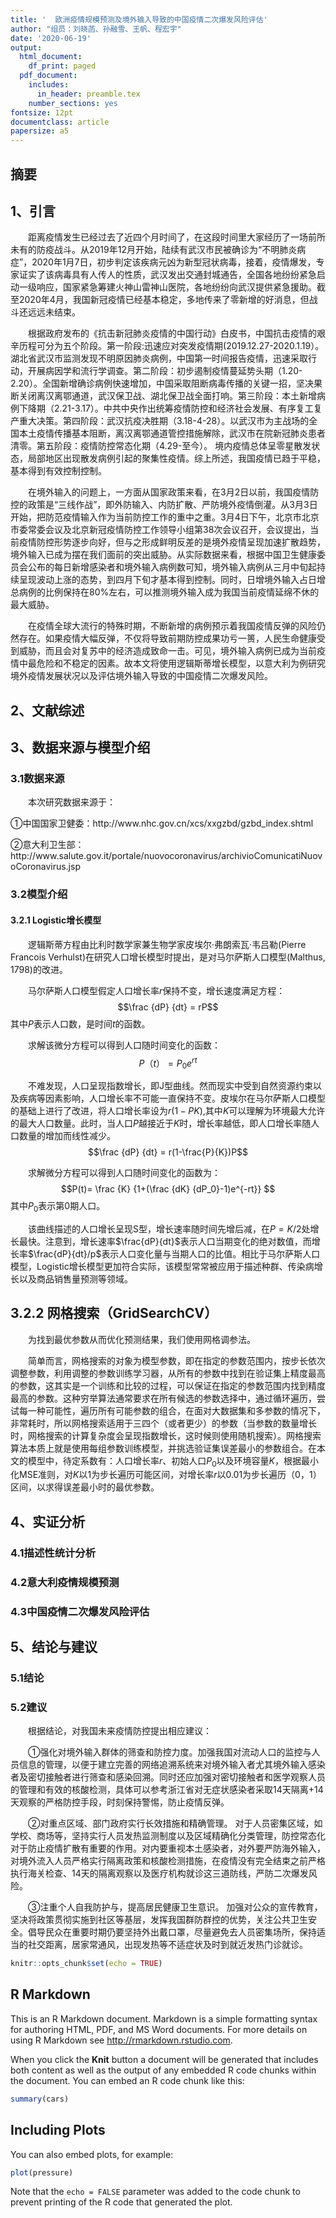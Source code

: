 ```yaml
---
title: '  欧洲疫情规模预测及境外输入导致的中国疫情二次爆发风险评估'
author: "组员：刘晓菡、孙融雪、王帆、程宏宇"
date: '2020-06-19'
output:
  html_document:
    df_print: paged
  pdf_document:
    includes:
      in_header: preamble.tex
    number_sections: yes
fontsize: 12pt
documentclass: article
papersize: a5
---
```

## 摘要



## 1、引言
  
&emsp;&emsp;距离疫情发生已经过去了近四个月时间了，在这段时间里大家经历了一场前所未有的防疫战斗。从2019年12月开始，陆续有武汉市民被确诊为“不明肺炎病症”，2020年1月7日，初步判定该疾病元凶为新型冠状病毒，接着，疫情爆发，专家证实了该病毒具有人传人的性质，武汉发出交通封城通告，全国各地纷纷紧急启动一级响应，国家紧急筹建火神山雷神山医院，各地纷纷向武汉提供紧急援助。截至2020年4月，我国新冠疫情已经基本稳定，多地传来了零新增的好消息，但战斗还远远未结束。
  
&emsp;&emsp;根据政府发布的《抗击新冠肺炎疫情的中国行动》白皮书，中国抗击疫情的艰辛历程可分为五个阶段。第一阶段:迅速应对突发疫情期(2019.12.27-2020.1.19）。湖北省武汉市监测发现不明原因肺炎病例，中国第一时间报告疫情，迅速采取行动，开展病因学和流行学调查。第二阶段：初步遏制疫情蔓延势头期（1.20-2.20）。全国新增确诊病例快速增加，中国采取阻断病毒传播的关键一招，坚决果断关闭离汉离鄂通道，武汉保卫战、湖北保卫战全面打响。第三阶段：本土新增病例下降期（2.21-3.17）。中共中央作出统筹疫情防控和经济社会发展、有序复工复产重大决策。第四阶段：武汉抗疫决胜期（3.18-4-28）。以武汉市为主战场的全国本土疫情传播基本阻断，离汉离鄂通道管控措施解除，武汉市在院新冠肺炎患者清零。第五阶段：疫情防控常态化期（4.29-至今）。
境内疫情总体呈零星散发状态，局部地区出现散发病例引起的聚集性疫情。综上所述，我国疫情已趋于平稳，基本得到有效控制控制。
  
&emsp;&emsp;在境外输入的问题上，一方面从国家政策来看，在3月2日以前，我国疫情防控的政策是“三线作战”，即外防输入、内防扩散、严防境外疫情倒灌。从3月3日开始，把防范疫情输入作为当前防控工作的重中之重。3月4日下午，北京市北京市委常委会议及北京新冠疫情防控工作领导小组第38次会议召开，会议提出，当前疫情防控形势逐步向好，但与之形成鲜明反差的是境外疫情呈现加速扩散趋势，境外输入已成为摆在我们面前的突出威胁。从实际数据来看，根据中国卫生健康委员会公布的每日新增感染者和境外输入病例数可知，境外输入病例从三月中旬起持续呈现波动上涨的态势，到四月下旬才基本得到控制。同时，日增境外输入占日增总病例的比例保持在80%左右，可以推测境外输入成为我国当前疫情延绵不休的最大威胁。
  
&emsp;&emsp;在疫情全球大流行的特殊时期，不断新增的病例预示着我国疫情反弹的风险仍然存在。如果疫情大幅反弹，不仅将导致前期防控成果功亏一篑，人民生命健康受到威胁，而且会对复苏中的经济造成致命一击。可见，境外输入病例已成为当前疫情中最危险和不稳定的因素。故本文将使用逻辑斯蒂增长模型，以意大利为例研究境外疫情发展状况以及评估境外输入导致的中国疫情二次爆发风险。

  
## 2、文献综述
  
## 3、数据来源与模型介绍
  
### 3.1数据来源
&emsp;&emsp;本次研究数据来源于：  
  
①中国国家卫健委：http://www.nhc.gov.cn/xcs/xxgzbd/gzbd_index.shtml
  
②意大利卫生部：http://www.salute.gov.it/portale/nuovocoronavirus/archivioComunicatiNuovoCoronavirus.jsp
  
  
### 3.2模型介绍
  
#### 3.2.1 Logistic增长模型
  
&emsp;&emsp;逻辑斯蒂方程由比利时数学家兼生物学家皮埃尔·弗朗索瓦·韦吕勒(Pierre Francois Verhulst)在研究人口增长模型时提出，是对马尔萨斯人口模型(Malthus, 1798)的改进。
  
&emsp;&emsp;马尔萨斯人口模型假定人口增长率$r$保持不变，增长速度满足方程：
$$\frac {dP} {dt} = rP$$
其中$P$表示人口数，是时间$t$的函数。
  
&emsp;&emsp;求解该微分方程可以得到人口随时间变化的函数：
$$P（t） = P_0e^{rt}$$
  
&emsp;&emsp;不难发现，人口呈现指数增长，即J型曲线。然而现实中受到自然资源约束以及疾病等因素影响，人口增长率不可能一直保持不变。皮埃尔在马尔萨斯人口模型的基础上进行了改进，将人口增长率设为$r(1−PK)$,其中$K$可以理解为环境最大允许的最大人口数量。此时，当人口$P$越接近于$K$时，增长率越低，即人口增长率随人口数量的增加而线性减少。
$$\frac {dP} {dt} = r(1-\frac{P}{K})P$$

  
&emsp;&emsp;求解微分方程可以得到人口随时间变化的函数为：
$$P(t)= \frac {K} {1+(\frac {dK} {dP_0}-1)e^{-rt}} $$
其中$P_0$表示第0期人口。
  
&emsp;&emsp;该曲线描述的人口增长呈现S型，增长速率随时间先增后减，在$P=K/2$处增长最快。注意到，增长速率$\frac{dP}{dt}$表示人口当期变化的绝对数值，而增长率$\frac{dP}{dt}/p$表示人口变化量与当期人口的比值。相比于马尔萨斯人口模型，Logistic增长模型更加符合实际，该模型常常被应用于描述种群、传染病增长以及商品销售量预测等领域。
 
## 3.2.2 网格搜索（GridSearchCV）
  
&emsp;&emsp;为找到最优参数从而优化预测结果，我们使用网格调参法。
  
&emsp;&emsp;简单而言，网格搜索的对象为模型参数，即在指定的参数范围内，按步长依次调整参数，利用调整的参数训练学习器，从所有的参数中找到在验证集上精度最高的参数，这其实是一个训练和比较的过程，可以保证在指定的参数范围内找到精度最高的参数。这种穷举算法通常要求在所有候选的参数选择中，通过循环遍历，尝试每一种可能性，遍历所有可能参数的组合，在面对大数据集和多参数的情况下，非常耗时，所以网格搜索适用于三四个（或者更少）的参数（当参数的数量增长时，网格搜索的计算复杂度会呈现指数增长，这时候则使用随机搜索）。网格搜索算法本质上就是使用每组参数训练模型，并挑选验证集误差最小的参数组合。在本文的模型中，待定系数有：人口增长率$r$、初始人口$P_0$以及环境容量$K$，根据最小化MSE准则，对$K$以1为步长遍历可能区间，对增长率$r$以0.01为步长遍历（0，1）区间，以求得误差最小时的最优参数。








## 4、实证分析
### 4.1描述性统计分析
### 4.2意大利疫情规模预测

### 4.3中国疫情二次爆发风险评估  
## 5、结论与建议
### 5.1结论

### 5.2建议
  
&emsp;&emsp;根据结论，对我国未来疫情防控提出相应建议：
  
&emsp;&emsp;①强化对境外输入群体的筛查和防控力度。加强我国对流动人口的监控与人员信息的管理，以便于建立完善的网络追溯系统来对境外输入者尤其境外输入感染者及密切接触者进行筛查和感染回溯。同时还应加强对密切接触者和医学观察人员的管理和有效的核酸检测，具体可以参考浙江省对无症状感染者采取14天隔离+14天观察的严格防控手段，时刻保持警惕，防止疫情反弹。
  
&emsp;&emsp;②对重点区域、部门政府实行长效措施和精确管理。
对于人员密集区域，如学校、商场等，坚持实行人员发热监测制度以及区域精确化分类管理，防控常态化对于防止疫情扩散有重要的作用。对内要重视本土感染者，对外要严防海外输入，对境外流入人员严格实行隔离政策和核酸检测措施，在疫情没有完全结束之前严格执行海关检查、14天的隔离观察以及医疗机构就诊这三道防线，严防二次爆发风险。
  
&emsp;&emsp;③注重个人自我防护与，提高居民健康卫生意识。
加强对公众的宣传教育，坚决将政策贯彻实施到社区等基层，发挥我国群防群控的优势，关注公共卫生安全。倡导民众在重要时期仍要坚持外出戴口罩，尽量避免去人员密集场所，保持适当的社交距离，居家常通风，出现发热等不适症状及时到就近发热门诊就诊。
```r
knitr::opts_chunk$set(echo = TRUE)
```

## R Markdown

This is an R Markdown document. Markdown is a simple formatting syntax for authoring HTML, PDF, and MS Word documents. For more details on using R Markdown see <http://rmarkdown.rstudio.com>.

When you click the **Knit** button a document will be generated that includes both content as well as the output of any embedded R code chunks within the document. You can embed an R code chunk like this:

```r
summary(cars)
```

## Including Plots

You can also embed plots, for example:

```r
plot(pressure)
```

Note that the `echo = FALSE` parameter was added to the code chunk to prevent printing of the R code that generated the plot.
